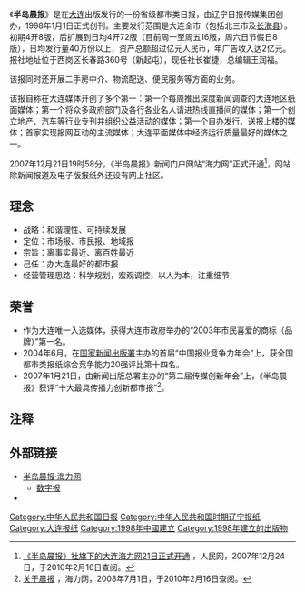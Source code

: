 {{Infobox Newspaper
|name = 半岛晨报
|image = File:BDCB 20180628.jpg
|caption = 2018年6月28日《半岛晨报》头版
|type = [[日報|日報]]
|format = [[小报|小报]] 
|foundation = 1998年1月1日
|owners = 辽宁报业传媒集团
|publisher = 大连半岛晨报传媒有限公司
|headquarters ={{CHN}}[[辽宁省|辽宁省]][[大连市|大连市]][[西岗区|西岗区]]长春路360号
|circulation =40万 
|language = [[简体中文|简体中文]] 
|price = 人民币1元
|ISSN =  
|website = {{URL|bdcb.cn}}
|CN=21-0021}}
《'''半岛晨报'''》是在[[大连|大连]]出版发行的一份省级都市类日报，由辽宁日报传媒集团创办，1998年1月1日正式创刊。主要发行范围是大连全市（包括北三市及[[长海县|长海县]]）。初期4开8版，后扩展到日均4开72版（目前周一至周五16版，周六日节假日8版），日均发行量40万份以上，资产总额超过亿元人民币，年广告收入达2亿元。报社地址位于西岗区长春路360号（新起屯），现任社长崔捷，总编辑王润福。 

该报同时还开展二手房中介、物流配送、便民服务等方面的业务。

该报自称在大连媒体开创了多个第一：第一个每周推出深度新闻调查的大连地区纸面媒体；第一个将众多政府部门及各行各业名人请进热线直播间的媒体；第一个创立地产、汽车等行业专刊并组织公益活动的媒体；第一个自办发行、送报上楼的媒体；首家实现报网互动的主流媒体；大连平面媒体中经济运行质量最好的媒体之一。

2007年12月21日19时58分，《半岛晨报》新闻门户网站“海力网”正式开通<ref>[http://media.people.com.cn/GB/40606/6688746.html 《半岛晨报》社旗下的大连海力网21日正式开通] {{Wayback|url=http://media.people.com.cn/GB/40606/6688746.html |date=20080110121021 }}，人民网，2007年12月24日，于2010年2月16日查阅。</ref>，网站除新闻报道及电子版报纸外还设有网上社区。

==理念==
*战略：和谐理性、可持续发展
*定位：市场报、市民报、地域报
*宗旨：离事实最近、离百姓最近
*己任：办大连最好的都市报
*经营管理思路：科学规划，宏观调控，以人为本，注重细节

==荣誉==
*作为大连唯一入选媒体，获得大连市政府举办的“2003年市民喜爱的商标（品牌）”第一名。
*2004年6月，在[[新闻出版总署|国家新闻出版署]]主办的首届“中国报业竞争力年会”上，获全国都市类报纸综合竞争能力20强评比第十四名。
*2007年1月21日，由新闻出版总署主办的“第二届传媒创新年会”上，《半岛晨报》获评“十大最具传播力创新都市报”<ref>[http://www.hilizi.com/bdcb/2008-07/01/content_158633.htm 关于晨报] {{Wayback|url=http://www.hilizi.com/bdcb/2008-07/01/content_158633.htm |date=20100219114411 }}，海力网，2008年7月1日，于2010年2月16日查阅。</ref>。

==注释==
<references />

==外部链接==
*[http://www.bdcb.cn/ 半岛晨报·海力网] {{Wayback|url=http://www.bdcb.cn/ |date=20210629011708 }}
**[http://ep.bdcb.cn/ 数字报] {{Wayback|url=http://ep.bdcb.cn/ |date=20210628234101 }}
*{{Sinaweibo|id=bandaochenbao|name=半岛晨报}}
{{DEFAULTSORT:BAN}}
[[Category:中华人民共和国日报|Category:中华人民共和国日报]]
[[Category:中华人民共和国时期辽宁报纸|Category:中华人民共和国时期辽宁报纸]]
[[Category:大连报纸|Category:大连报纸]]
[[Category:1998年中國建立|Category:1998年中國建立]]
[[Category:1998年建立的出版物|Category:1998年建立的出版物]]